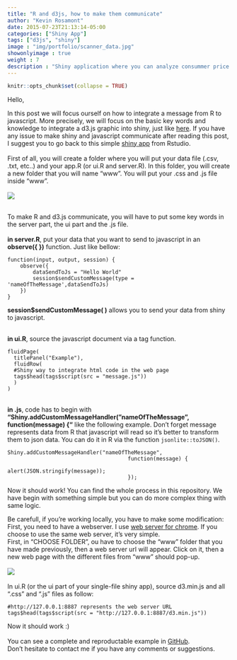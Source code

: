 ```yaml
---
title: "R and d3js, how to make them communicate"
author: "Kevin Rosamont"
date: 2015-07-23T21:13:14-05:00
categories: ["Shiny App"]
tags: ["d3js", "shiny"]
image : "img/portfolio/scanner_data.jpg"
showonlyimage : true
weight : 7
description : "Shiny application where you can analyze consummer price index of differents COICOP at different level."
---
```

        
```r
knitr::opts_chunk$set(collapse = TRUE)
```

Hello,

In this post we will focus ourself on how to integrate a message from R to javascript. More precisely, we will focus on the basic key words and knowledge to integrate a d3.js graphic into shiny, just like [here](http://51.254.215.145:3838/shiny-fret/).
If you have any issue to make shiny and javascript communicate after reading this post, I suggest you to go back to this simple [shiny app](  http://shiny.rstudio.com/gallery/server-to-client-custom-messages.html)  from Rstudio.<br><br>
First of all, you will create a folder where you will put your data file (.csv, .txt, etc..) and your app.R (or ui.R and server.R). In this folder,  you will create a new folder that you will name "www". You will put your .css and .js file inside "www". <br><br>
<img src="img/folder_www.png" style = "max-width:100%;"> <br><br>

To make R and d3.js communicate, you will have to put some key words in the server part, the ui part and the .js file.<br><br>
**in server.R**, put your data that you want to send to javascript in an **observe({ })** function. Just like bellow:
```
function(input, output, session) {
    observe({
        dataSendToJs = "Hello World"
        session$sendCustomMessage(type = 'nameOfTheMessage',dataSendToJs)
    })
}
```
**session$sendCustomMessage( )** allows you to send your data from shiny to javascript. <br><br>

**in ui.R**, source the javascript document via a tag function. 
```
fluidPage(
  titlePanel("Example"),
  fluidRow(
  #Shiny way to integrate html code in the web page
  tags$head(tags$script(src = "message.js"))
  )
)
```
<br>
**in .js**, code has to begin with **"Shiny.addCustomMessageHandler("nameOfTheMessage", function(message) {"** like the following example. Don't forget message represents data from R that javascript will read so it's better to transform them to json data. You can do it in R via the function `jsonlite::toJSON()`.
```
Shiny.addCustomMessageHandler("nameOfTheMessage",
                                      function(message) {
                                              alert(JSON.stringify(message));
                                      });
```

Now it should work! You can find the whole process in this repository. We have begin with something simple but you can do more complex thing with same logic.

Be carefull, if you're working locally, you have to make some modification:
First, you need to have a webserver. I use [web server for chrome](https://chrome.google.com/webstore/detail/web-server-for-chrome/ofhbbkphhbklhfoeikjpcbhemlocgigb?hl=en). If you choose to use the same web server, it's very simple. <br>
First, in "CHOOSE FOLDER", ou have to choose the "www" folder that you have made previously, then a  web server url will appear. Click on it, then a new web page with the different files from "www" should pop-up.<br><br>
<img src="img/webserver_source.png" style = "max-width:100%;"> <br><br>
In ui.R (or the ui part of your single-file shiny app), source d3.min.js and all ".css" and ".js" files as follow:
```
#http://127.0.0.1:8887 represents the web server URL
tags$head(tags$script(src = "http://127.0.0.1:8887/d3.min.js"))
```
Now it should work :)
<br><br>
You can see a complete and reproductable example in [GitHub](https://github.com/woozaa/fret_Lux).<br> 
Don't hesitate to contact me if you have any comments or suggestions.
                      